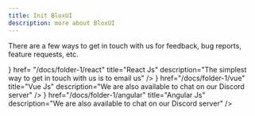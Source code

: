 ```yaml
---
title: Init BloxUI
description: more about BloxUI
---
```



There are a few ways to get in touch with us for feedback, bug reports, feature requests, etc.

<Cards>
  <Card
    icon={<svg className="size-4" xmlns="http://www.w3.org/2000/svg" viewBox="0 0 256 256">
  <rect width="256" height="256" fill="none"/>
  <circle cx="128" cy="128" r="28" fill="none" stroke="currentColor" strokeLinecap="round" strokeLinejoin="round" strokeWidth="16"/>
  <g fill="none" stroke="currentColor" strokeLinecap="round" strokeLinejoin="round" strokeWidth="16">
    <ellipse cx="128" cy="128" rx="93" ry="47" transform="rotate(-45 128 128)"/>
    <ellipse cx="128" cy="128" rx="93" ry="47" transform="rotate(45 128 128)"/>
  </g>
</svg>}
    href= "/docs/folder-1/react"
    title="React Js"
    description="The simplest way to get in touch with us is to email us"
  />
  <Card
    icon={<svg className="size-4" xmlns="http://www.w3.org/2000/svg" viewBox="0 0 256 256">
  <rect width="256" height="256" fill="none"/>
  <polyline points="128 232 16 48 240 48 128 232" fill="none" stroke="currentColor" strokeLinecap="round" strokeLinejoin="round" strokeWidth="16"/>
  <polyline points="88 48 128 104 168 48" fill="none" stroke="currentColor" strokeLinecap="round" strokeLinejoin="round" strokeWidth="16"/>
</svg>}
    href="/docs/folder-1/vue"
    title="Vue Js"
    description="We are also available to chat on our Discord server"
  />
  <Card
    icon={<svg className="size-4" xmlns="http://www.w3.org/2000/svg" viewBox="0 0 256 256">
  <rect width="256" height="256" fill="none"/>
  <polygon points="128 16 16 88 32 232 128 256 224 232 240 88 128 16" fill="none" stroke="currentColor" strokeLinecap="round" strokeLinejoin="round" strokeWidth="16"/>
  <polygon points="128 40 176 88 128 200 80 88 128 40" fill="none" stroke="currentColor" strokeLinecap="round" strokeLinejoin="round" strokeWidth="16"/>
</svg>}
    href="/docs/folder-1/angular"
    title="Angular Js"
    description="We are also available to chat on our Discord server"
  />
</Cards>


